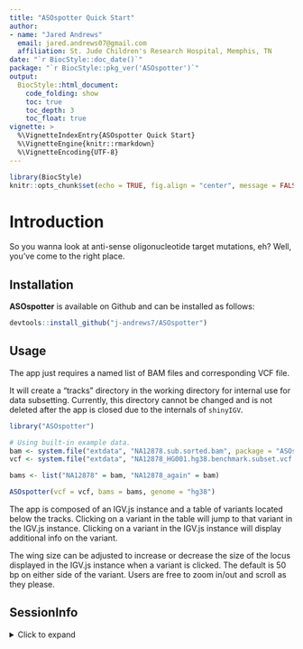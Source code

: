 ```yaml
---
title: "ASOspotter Quick Start"
author: 
- name: "Jared Andrews"
  email: jared.andrews07@gmail.com
  affiliation: St. Jude Children's Research Hospital, Memphis, TN
date: "`r BiocStyle::doc_date()`"
package: "`r BiocStyle::pkg_ver('ASOspotter')`"
output: 
  BiocStyle::html_document:
    code_folding: show
    toc: true
    toc_depth: 3
    toc_float: true	 
vignette: >
  %\VignetteIndexEntry{ASOspotter Quick Start}
  %\VignetteEngine{knitr::rmarkdown}
  %\VignetteEncoding{UTF-8}
---
```


```r
library(BiocStyle)
knitr::opts_chunk$set(echo = TRUE, fig.align = "center", message = FALSE, warning = FALSE)
```

# Introduction

So you wanna look at anti-sense oligonucleotide target mutations, eh? Well, you've come to the right place.

## Installation

**ASOspotter** is available on Github and can be installed as follows:

```r
devtools::install_github("j-andrews7/ASOspotter")
```

## Usage

The app just requires a named list of BAM files and corresponding VCF file.

It will create a "tracks" directory in the working directory for internal use for data subsetting. 
Currently, this directory cannot be changed and is not deleted after the app is closed due to the internals of `shinyIGV`.

```r
library("ASOspotter")

# Using built-in example data.
bam <- system.file("extdata", "NA12878.sub.sorted.bam", package = "ASOspotter")
vcf <- system.file("extdata", "NA12878_HG001.hg38.benchmark.subset.vcf.gz", package = "ASOspotter")

bams <- list("NA12878" = bam, "NA12878_again" = bam)

ASOspotter(vcf = vcf, bams = bams, genome = "hg38")
```

The app is composed of an IGV.js instance and a table of variants located below the tracks. 
Clicking on a variant in the table will jump to that variant in the IGV.js instance. 
Clicking on a variant in the IGV.js instance will display additional info on the variant. 

The wing size can be adjusted to increase or decrease the size of the locus displayed in the IGV.js instance when a variant is clicked. 
The default is 50 bp on either side of the variant. 
Users are free to zoom in/out and scroll as they please.

## SessionInfo

<details>

<summary>Click to expand</summary>

```r
sessionInfo()
```

</details>

